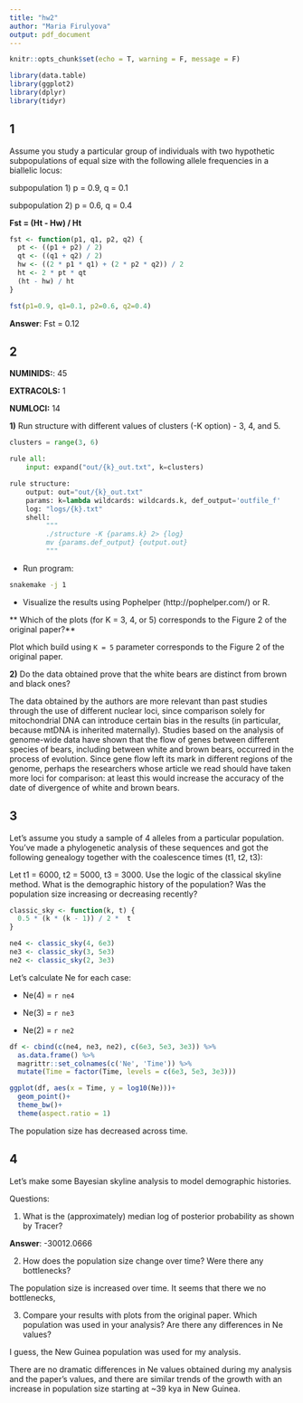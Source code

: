 ```yaml
---
title: "hw2"
author: "Maria Firulyova"
output: pdf_document
---
```


```r
knitr::opts_chunk$set(echo = T, warning = F, message = F)
```

```r
library(data.table)
library(ggplot2)
library(dplyr)
library(tidyr)
```

## 1
Assume you study a particular group of individuals with two hypothetic subpopulations of equal size with the following allele frequencies in a biallelic locus:

subpopulation 1) p = 0.9, q = 0.1

subpopulation 2) p = 0.6, q = 0.4

**Fst = (Ht - Hw) / Ht**

```r
fst <- function(p1, q1, p2, q2) {
  pt <- ((p1 + p2) / 2)
  qt <- ((q1 + q2) / 2)
  hw <- ((2 * p1 * q1) + (2 * p2 * q2)) / 2
  ht <- 2 * pt * qt
  (ht - hw) / ht
}

fst(p1=0.9, q1=0.1, p2=0.6, q2=0.4)
```

**Answer**: Fst = 0.12

## 2

**NUMINIDS:**: 45

**EXTRACOLS:** 1

**NUMLOCI:** 14

**1)** Run structure with different values of clusters (-K option) - 3, 4, and 5.

```python
clusters = range(3, 6)

rule all:
    input: expand("out/{k}_out.txt", k=clusters)

rule structure:
    output: out="out/{k}_out.txt"
    params: k=lambda wildcards: wildcards.k, def_output='outfile_f'
    log: "logs/{k}.txt"
    shell:
         """
         ./structure -K {params.k} 2> {log}
         mv {params.def_output} {output.out}
         """
```

* Run program:

```bash
snakemake -j 1
```


* Visualize the results using Pophelper (http://pophelper.com/) or R.

\begin{figure}[h!]
\includegraphics[width=0.75\textwidth]{plots/fig2.png}
\caption{K = 3}
\end{figure}

\begin{figure}[h!]
\includegraphics[width=0.75\textwidth]{plots/3k.png}
\caption{K = 3}
\end{figure}



\begin{figure}[h!]
\includegraphics[width=0.75\textwidth]{plots/4k.png}
\caption{K = 4}
\end{figure}


\begin{figure}[h!]
\includegraphics[width=0.75\textwidth]{plots/5k.png}
\caption{K = 5}
\end{figure}


** Which of the plots (for K = 3, 4, or 5) corresponds to the Figure 2 of the original paper?**

Plot which build using `K = 5` parameter corresponds to the Figure 2 of the original paper.

**2)** Do the data obtained prove that the white bears are distinct from brown and black ones?

The data obtained by the authors are more relevant than past studies through the use of different nuclear loci, since comparison solely for mitochondrial DNA can introduce certain bias in the results (in particular, because mtDNA is inherited maternally). Studies based on the analysis of genome-wide data have shown that the flow of genes between different species of bears, including between white and brown bears, occurred in the process of evolution. Since gene flow left its mark in different regions of the genome, perhaps the researchers whose article we read should have taken more loci for comparison: at least this would increase the accuracy of the date of divergence of white and brown bears.

## 3
Let’s assume you study a sample of 4 alleles from a particular population. You’ve made a phylogenetic analysis of these sequences and got the following genealogy together with the coalescence times (t1, t2, t3):

\begin{figure}[h!]
\includegraphics[width=0.5\textwidth]{plots/task_3.png}
\caption{Third task}
\end{figure}


Let t1 = 6000, t2 = 5000, t3 = 3000. Use the logic of the classical skyline method. What is the demographic history of the population? Was the population size increasing or decreasing recently?


```r
classic_sky <- function(k, t) {
  0.5 * (k * (k - 1)) / 2 *  t
}
```


```r
ne4 <- classic_sky(4, 6e3)
ne3 <- classic_sky(3, 5e3)
ne2 <- classic_sky(2, 3e3)
```

Let's calculate Ne for each case:

* Ne(4) = `r ne4`

* Ne(3) = `r ne3`

* Ne(2) = `r ne2`

```r
df <- cbind(c(ne4, ne3, ne2), c(6e3, 5e3, 3e3)) %>%
  as.data.frame() %>% 
  magrittr::set_colnames(c('Ne', 'Time')) %>% 
  mutate(Time = factor(Time, levels = c(6e3, 5e3, 3e3)))

ggplot(df, aes(x = Time, y = log10(Ne)))+
  geom_point()+
  theme_bw()+
  theme(aspect.ratio = 1)
```

The population size has decreased across time.

## 4
Let’s make some Bayesian skyline analysis to model demographic histories.

Questions:

1) What is the (approximately) median log of posterior probability as shown by Tracer?

\begin{figure}[h!]
\includegraphics[width=0.5\textwidth]{plots/median_posterior.png}
\caption{Tracer: Median Posterior}
\end{figure}


**Answer**: -30012.0666

2) How does the population size change over time? Were there any bottlenecks?

\begin{figure}[h!]
\includegraphics[width=0.5\textwidth]{plots/skyline.png}
\caption{Bayesian Skyline}
\end{figure}

The population size is increased over time.
It seems that there we no bottlenecks, 

3) Compare your results with plots from the original paper. Which population was used in your analysis? Are there any differences in Ne values?

I guess, the New Guinea population was used for my analysis.

There are no dramatic differences in Ne values obtained during my analysis and the paper's values, and there are similar trends of the growth with an increase in population size starting at ~39 kya in New Guinea.